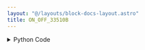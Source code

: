 ```yaml
---
layout: "@/layouts/block-docs-layout.astro"
title: ON_OFF_33510B
---
```



<PythonDocsDisplay docstring={docstring} />
<AppDisplay app={app} />

<details>
<summary>Python Code</summary>
```python
from flojoy import flojoy, DataContainer, TextBlob, VisaConnection
from typing import Optional, Literal


@flojoy(inject_connection=True)
def ON_OFF_33510B(
    connection: VisaConnection,
    on_off: Literal["ON", "OFF"] = "OFF",
    channel: Literal["ch1", "ch2"] = "ch1",
    default: Optional[DataContainer] = None,
) -> TextBlob:
    """The ON_OFF_33510B node is used to turn the output on or off.

    Requires a CONNECTION_33510B node at the start of the app to connect with
    the instrument. The VISA address will then be listed under 'connection'.

    This node should also work with compatible Keysight 33XXX wavefunction
    generators (although they are untested).

    Parameters
    ----------
    connection: VisaConnection
        The VISA address (requires the CONNECTION_MDO3XXX node).
    on_off: str
        Whether to turn the waveform generation to on or off.
    channel: str
        The channel to turn on or off.

    Returns
    -------
    DataContainer
        TextBlob: ON or OFF depending on on_off value.
    """

    ks = connection.get_handle()

    channel_str = channel
    channel = getattr(ks, channel)

    channel.output(on_off)

    return TextBlob(text_blob=f"{channel_str}: {on_off}")

```
[Find this Flojoy Block on GitHub](https://github.com/flojoy-ai/blocks/blob/main/blocks/IO/INSTRUMENTS/FUNCTION_GENERATORS/KEYSIGHT/33XXX/BASIC/ON_OFF_33510B/ON_OFF_33510B.py)
</details>


## Example
